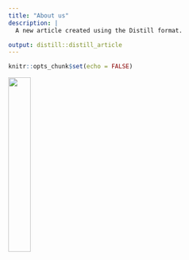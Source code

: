 ```yaml
---
title: "About us"
description: |
  A new article created using the Distill format.

output: distill::distill_article
---
```


```r
knitr::opts_chunk$set(echo = FALSE)
```

![](Images/3.jpg){width=30%}





